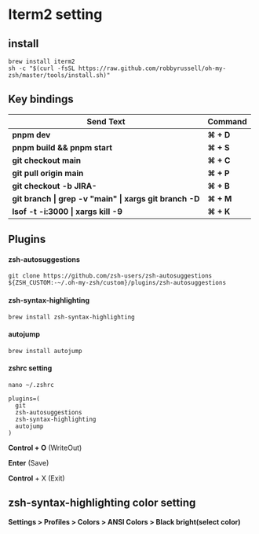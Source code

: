 # Iterm2 setting
## install
```
brew install iterm2
sh -c "$(curl -fsSL https://raw.github.com/robbyrussell/oh-my-zsh/master/tools/install.sh)"
```


## Key bindings
| Send Text                                              | Command       |
| -------------------------------------------------------| ------------- |
| **pnpm dev**                                           | **⌘ + D**     |
| **pnpm build && pnpm start**                           | **⌘ + S**     |
| **git checkout main**                                  | **⌘ + C**     |
| **git pull origin main**                               | **⌘ + P**     |
| **git checkout -b JIRA-**                              | **⌘ + B**     |
| **git branch \| grep -v "main" \| xargs git branch -D**| **⌘ + M**     |
| **lsof -t -i:3000 \| xargs kill -9**                   | **⌘ + K**     |

## Plugins
#### zsh-autosuggestions
```
git clone https://github.com/zsh-users/zsh-autosuggestions ${ZSH_CUSTOM:-~/.oh-my-zsh/custom}/plugins/zsh-autosuggestions
```
#### zsh-syntax-highlighting
```
brew install zsh-syntax-highlighting
```
#### autojump
```
brew install autojump
```
#### zshrc setting
```
nano ~/.zshrc
```
```
plugins=(
  git
  zsh-autosuggestions
  zsh-syntax-highlighting
  autojump
)
```
**Control + O** (WriteOut)

**Enter** (Save)

**Control** + X (Exit)

## zsh-syntax-highlighting color setting
**Settings > Profiles > Colors > ANSI Colors > Black bright(select color)**
